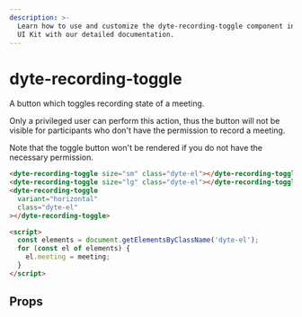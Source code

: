 ```yaml
---
description: >-
  Learn how to use and customize the dyte-recording-toggle component in Dyte's
  UI Kit with our detailed documentation.
---
```


# dyte-recording-toggle

A button which toggles recording state of a meeting.

Only a privileged user can perform this action,
thus the button will not be visible for participants
who don't have the permission to record a meeting.

Note that the toggle button won't be rendered if you do not have the
necessary permission.

```html
<dyte-recording-toggle size="sm" class="dyte-el"></dyte-recording-toggle>
<dyte-recording-toggle size="lg" class="dyte-el"></dyte-recording-toggle>
<dyte-recording-toggle
  variant="horizontal"
  class="dyte-el"
></dyte-recording-toggle>

<script>
  const elements = document.getElementsByClassName('dyte-el');
  for (const el of elements) {
    el.meeting = meeting;
  }
</script>
```

## Props

<PropsTable of="dyte-recording-toggle" />

<head>
  <title>UI Kit dyte-recording-toggle</title>
</head>
